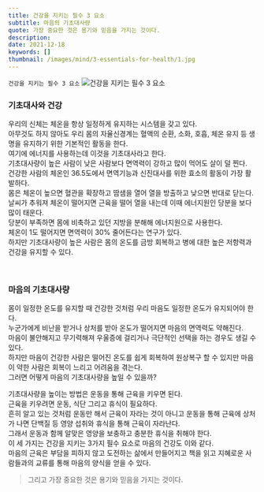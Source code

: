 ```yaml
---
title: 건강을 지키는 필수 3 요소
subtitle: 마음의 기초대사량
quote: 가장 중요한 것은 용기와 믿음을 가지는 것이다.
description: 
date: 2021-12-18
keywords: []
thumbnail: /images/mind/3-essentials-for-health/1.jpg
---
```


`건강을 지키는 필수 3 요소`
![건강을 지키는 필수 3 요소](/images/mind/3-essentials-for-health/1.jpg)

### 기초대사와 건강

우리의 신체는 체온을 항상 일정하게 유지하는 시스템을 갖고 있다.  
아무것도 하지 않아도 우리 몸의 자율신경계는 혈액의 순환, 소화, 호흡, 체온 유지 등 생명을 유지하기 위한 기본적인 활동을 한다.  
여기에 에너지를 사용하는데 이것을 기초대사라고 한다.  
기초대사량이 높은 사람이 낮은 사람보다 면역력이 강하고 많이 먹어도 살이 덜 찐다.  
건강한 사람의 체온인 36.5도에서 면역기능과 신진대사를 위한 효소의 활동이 가장 활발하다.  
몸은 체온이 높으면 혈관을 확장하고 땀샘을 열어 열을 방출하고 낮으면 반대로 닫는다.  
날씨가 추워져 체온이 떨어지면 근육을 떨어 열을 내는데 이때 에너지원인 당분을 보다 많이 태운다.  
당분이 부족하면 몸에 비축하고 있던 지방을 분해해 에너지원으로 사용한다.  
체온이 1도 떨어지면 면역력이 30% 줄어든다는 연구가 있다.  
하지만 기초대사량이 높은 사람은 몸의 온도를 금방 회복하고 병에 대한 높은 저항력과 건강을 유지할 수 있다.

 

### 마음의 기초대사량

몸이 일정한 온도를 유지할 때 건강한 것처럼 우리 마음도 일정한 온도가 유지되어야 한다.  
누군가에게 비난을 받거나 상처를 받아 온도가 떨어지면 마음의 면역력도 약해진다.  
마음이 불안해지고 무기력해져 우울증에 걸리거나 극단적인 선택을 하는 경우도 생길 수 있다.  
하지만 마음이 건강한 사람은 떨어진 온도를 쉽게 회복하여 원상복구 할 수 있지만 마음이 약한 사람은 회복이 느리고 어려움을 겪는다.  
그러면 어떻게 마음의 기초대사량을 높일 수 있을까?

기초대사량을 높이는 방법은 운동을 통해 근육을 키우면 된다.  
근육을 키우려면 운동, 식단 그리고 휴식이 필요하다.  
흔히 알고 있는 것처럼 운동만 해서 근육이 자라는 것이 아니고 운동을 통해 근육에 상처가 나면 단백질 등 영양 섭취와 휴식을 통해 근육이 자라난다.  
그래서 운동과 함께 알맞은 영양을 보충하고 충분한 휴식을 취해야 한다.  
이 세 가지는 건강을 지키는 3가지 필수 요소로 마음의 건강도 이와 같다.  
마음의 근육은 부담을 피하지 않고 도전하는 삶에서 만들어지고 책을 읽고 지혜로운 사람들과의 교류를 통해 마음의 양식을 얻을 수 있다.

> 그리고 가장 중요한 것은 용기와 믿음을 가지는 것이다.